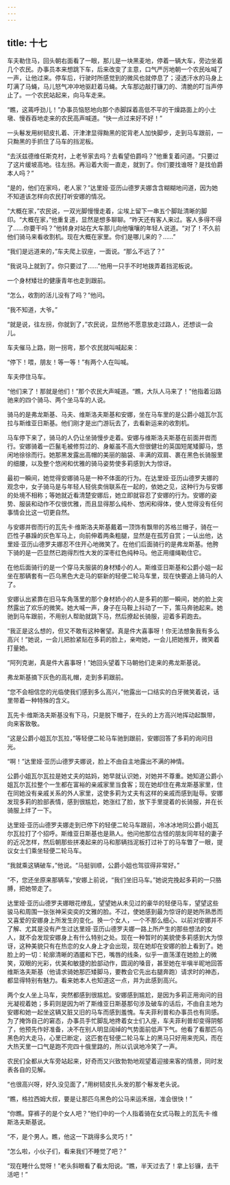 ```yaml
---
---
---
```

title: 十七
---




车夫勒住马，回头朝右面看了一眼，那儿是一块黑麦地，停着一辆大车，旁边坐着几个农民。办事员本来想跳下车，后来改变了主意，口气严厉地朝一个农民吆喊了一声，让他过来。停车后，行驶时所感觉到的微风也就停息了；浸透汗水的马身上叮满了马蝇，马儿怒气冲冲地驱赶着马蝇。大车那边敲打镰刀的、清脆的叮当声停止了。一个农民站起来，向马车走来。

“瞧，这蔫呼劲儿！”办事员恼怒地向那个赤脚踩着高低不平的干燥路面上的小土墩、慢吞吞地走来的农民高声喊道。“快一点过来好不好！”

一头鬈发用树韧皮扎着、汗津津显得黝黑的驼背老人加快脚步，走到马车跟前，一只黝黑的手抓住了马车的挡泥板。

“去沃兹德维任斯克村，上老爷家去吗？去看望伯爵吗？”他重复着问道。“只要过了这片缓坡高地。往左拐。再沿着大街一直走，就到了。你们要找谁呀？是找伯爵本人吗？”

“是的，他们在家吗，老人家？”达里娅·亚历山德罗夫娜含含糊糊地问道，因为她不知道该怎样向农民打听安娜的情况。

“大概在家，”农民说，一双光脚慢慢走着，尘埃上留下一串五个脚趾清晰的脚印。“大概在家，”他重复道，显然是想多聊聊。“昨天还有客人来过。客人多得不得了……你要干吗？”他转身对站在大车那儿向他嚷嚷的年轻人说道。“对了！不久前他们骑马来看收割机。现在大概在家里。你们是哪儿来的？……”

“我们是远道来的，”车夫爬上驭座，一面说。“那么不远了？”

“我说马上就到了。你只要过了……”他用一只手不时地拨弄着挡泥板说。

一个身材矮壮的健康青年也走到跟前。

“怎么，收割的活儿没有了吗？”他问。

“我不知道，大爷。”

“就是说，往左拐，你就到了，”农民说，显然他不愿意放走过路人，还想谈一会儿。

车夫催马上路，刚一拐弯，那个农民就叫喊起来：

“停下！喂，朋友！等一等！”有两个人在叫喊。

车夫停住马车。

“他们来了！那就是他们！”那个农民大声喊道。“瞧，大队人马来了！”他指着沿路驰来的四个骑马、两个坐马车的人说。

骑马的是弗龙斯基、马夫、维斯洛夫斯基和安娜，坐在马车里的是公爵小姐瓦尔瓦拉与斯维亚日斯基。他们刚才是出门游玩去了，去看新运来的收割机。

马车停下来了，骑马的人仍让坐骑慢步走着。安娜与维斯洛夫斯基在前面并辔而行。安娜骑着一匹鬣毛被修剪过的、身躯虽不高大但很健壮的英国短尾矮脚马，悠闲地徐徐而行。她那黑发露出高帽的美丽的脑袋、丰满的双肩、裹在黑色长骑服里的细腰，以及整个悠闲和优雅的骑马姿势使多莉感到大为惊讶。

最初一瞬间，她觉得安娜骑马是一种不体面的行为。在达里娅·亚历山德罗夫娜的观念中，女子骑马是与年轻人轻佻卖俏联系在一起的，依她之见，这种行为与安娜的处境不相称；等她就近看清楚安娜后，她立即就容忍了安娜的行为。安娜的姿势、服装和动作不仅很优雅，而且显得那么纯朴、悠闲和得体，使人觉得没有任何事情会比这一切更自然。

与安娜并辔而行的瓦先卡·维斯洛夫斯基戴着一顶饰有飘带的苏格兰帽子，骑在一匹性子暴躁的灰色军马上，向前伸着两条粗腿，显然是在孤芳自赏；一认出他，达里娅·亚历山德罗夫娜忍不住开心地微笑了。在他们后面骑行的是弗龙斯基。他胯下骑的是一匹显然已跑得烈性大发的深枣红色纯种马。他正用缰绳勒住它。

在他后面骑行的是一个穿马夫服装的身材矮小的人。斯维亚日斯基和公爵小姐一起坐在那辆套有一匹乌黑色大走马的崭新的轻便二轮马车里，现在快要追上骑马的人了。

安娜认出紧靠在旧马车角落里的那个身材娇小的人是多莉的那一瞬间，她的脸上突然露出了欢乐的微笑。她大喊一声，身子在马鞍上抖动了一下，策马奔驰起来。她驰到马车跟前，不用别人帮助就跳下马，然后撩起长骑服，迎着多莉跑去。

“我正是这么想的，但又不敢有这种奢望。真是件大喜事呀！你无法想象我有多么高兴！”她说，一会儿把脸紧贴在多莉的脸上，亲吻她，一会儿把她推开，微笑着打量她。

“阿列克谢，真是件大喜事呀！”她回头望着下马朝他们走来的弗龙斯基说。

弗龙斯基摘下灰色的高礼帽，走到多莉跟前。

“您不会相信您的光临使我们感到多么高兴，”他露出一口结实的白牙微笑着说，话里带着一种特殊的含义。

瓦先卡·维斯洛夫斯基没有下马，只是脱下帽子，在头的上方高兴地挥动起飘带，向来客致敬。

“这是公爵小姐瓦尔瓦拉，”等轻便二轮马车驰到跟前，安娜回答了多莉的询问目光。

“啊！”达里娅·亚历山德罗夫娜说，脸上不由自主地露出不满的神情。

公爵小姐瓦尔瓦拉是她丈夫的姑妈，她早就认识她，对她并不尊重。她知道公爵小姐瓦尔瓦拉整个一生都在富裕的亲戚家里当食客；现在她却住在弗龙斯基家里，住在同她没有亲戚关系的外人家里，这使多莉为丈夫有这样的亲戚而感到耻辱。安娜发现多莉的脸部表情，感到很尴尬，她涨红了脸，放下手里提着的长骑服，并在长骑服上绊了一下。

达里娅·亚历山德罗夫娜走到已停下的轻便二轮马车跟前，冷冰冰地同公爵小姐瓦尔瓦拉打了个招呼。斯维亚日斯基也是熟人。他问他那位古怪的朋友同年轻的妻子的近况怎样，然后朝那些拼凑起来的马和那辆挡泥板打过补丁的马车瞥了一眼，提议女士们乘坐轻便二轮马车。

“我就乘这辆破车，”他说。“马挺驯顺，公爵小姐也驾驭得非常好。”

“不，您还坐原来那辆车，”安娜上前说，“我们坐旧马车。”她说完挽起多莉的一只胳膊，把她带走了。

达里娅·亚历山德罗夫娜眼花缭乱，望望她从未见过的豪华的轻便马车，望望这些骏马和周围一张张神采奕奕的文雅的脸。不过，使她感到最为惊讶的是她所熟悉而又喜爱的安娜身上所发生的变化。换一个女人，一个不那么细心、以前对安娜并不了解、尤其是没有产生过达里娅·亚历山德罗夫娜一路上所产生的那些想法的女人，就不会发现安娜身上有什么特别之处。现在一种暂时的美貌使多莉感到大为惊讶，这种美貌只有在热恋的女人身上才会出现，现在她却在安娜的脸上看到了。她脸上的一切：轮廓清晰的酒靥和下巴，嘴唇的线条，似乎一直荡漾在她脸上的微笑，双眼的光彩，优美和敏捷的脸部动作，圆润的嗓音，甚至她在半嗔半昵地回答维斯洛夫斯基（他请求骑她那匹矮脚马，要教会它先出右腿奔跑）请求时的神态，都显得特别有魅力。看来她本人也知道这一点，并为此感到高兴。

两个女人坐上马车，突然都感到很尴尬。安娜感到尴尬，是因为多莉正用询问的目光凝视着她；多莉则是因为听了斯维亚日斯基那句涉及破车的话后，不由自主地为安娜和她一起坐这辆又脏又旧的马车而感到羞愧。车夫菲利普和办事员也有同感。为了掩饰自己的窘态，办事员手忙脚乱地搀着女士们入座，车夫菲利普却变得阴郁了，他预先作好准备，决不在别人明显阔绰的气势面前低声下气。他看了看那匹乌黑色的大走马，心里已断定，这匹套在轻便二轮马车上的黑马只好用来兜风，而在大热天里一口气是跑不完四十俄里路的，所以讥讽地冷笑了一声。

农民们全都从大车旁站起来，好奇而又兴致勃勃地观望着迎接来客的情景，同时发表各自的见解。

“也很高兴呀，好久没见面了，”用树韧皮扎头发的那个鬈发老头说。

“瞧，格拉西姆大叔，要是让那匹乌黑色的公马来运禾捆，准会很快！”

“你瞧。穿裤子的是个女人吧？”他们中的一个人指着骑在女式马鞍上的瓦先卡·维斯洛夫斯基说。

“不，是个男人。瞧，他这一下跳得多么灵巧！”

“怎么啦，小伙子们，看来我们不睡觉了吧？”

“现在睡什么觉呀！”老头斜眼看了看太阳说。“瞧，半天过去了！拿上钐镰，去干活吧！”